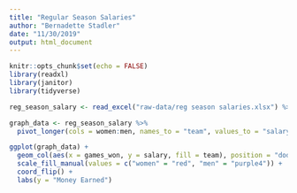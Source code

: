 ```yaml
---
title: "Regular Season Salaries"
author: "Bernadette Stadler"
date: "11/30/2019"
output: html_document
---
```


```r
knitr::opts_chunk$set(echo = FALSE)
library(readxl)
library(janitor)
library(tidyverse)
```

```r

reg_season_salary <- read_excel("raw-data/reg season salaries.xlsx") %>% clean_names()
```

```r

graph_data <- reg_season_salary %>% 
  pivot_longer(cols = women:men, names_to = "team", values_to = "salary")

```


```r
ggplot(graph_data) +
  geom_col(aes(x = games_won, y = salary, fill = team), position = "dodge") +
  scale_fill_manual(values = c("women" = "red", "men" = "purple4")) +
  coord_flip() +
  labs(y = "Money Earned")

```

